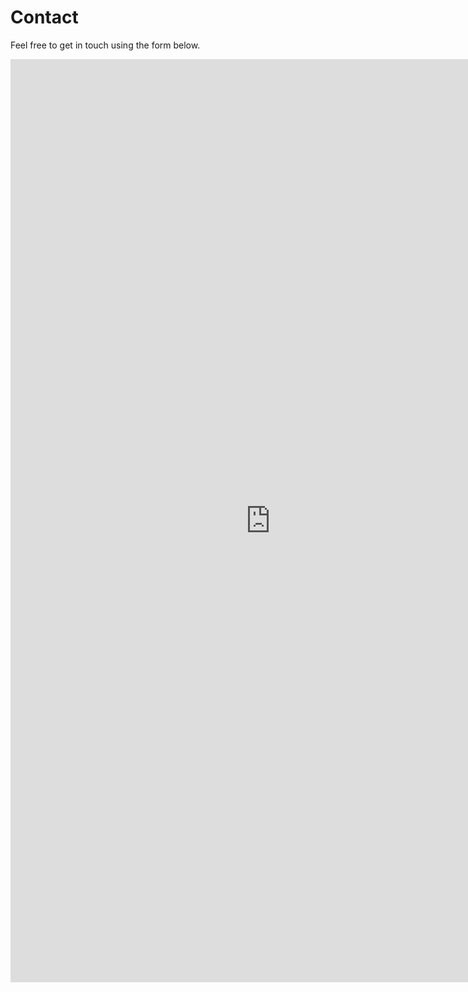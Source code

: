 # Contact

Feel free to get in touch using the form below.

<iframe src="https://docs.google.com/forms/d/e/1FAIpQLSctbnfvkIYE_eAMNmKTdwakk3Vyce8EgT8dRk7d64HWxP1jtQ/viewform?embedded=true" 
    width="832"
    height="1477"
    frameborder="0"
    marginheight="0"
    marginwidth="0"
    >
    Loading…
</iframe>